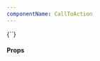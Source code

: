 ```yaml
---
componentName: CallToAction
---
```


<LiveComponent>
{`<CallToAction
  heading='Test Heading'
  content='test content'
  links={[
    { text: 'test link', url: '#', type: 'inbound' },
    { text: 'test link', url: '#' }
  ]}
  product='packer'
  variant='centered'
/>`}
</LiveComponent>

<UsageDetails packageJson={packageJson} />

#### Props

<PropsTable props={componentProps} />

